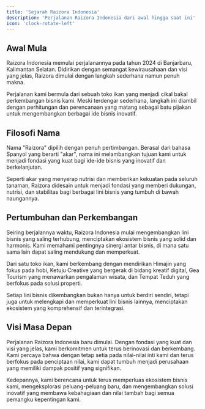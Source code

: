 ```yaml
---
title: 'Sejarah Raizora Indonesia'
description: 'Perjalanan Raizora Indonesia dari awal hingga saat ini'
icon: 'clock-rotate-left'
---
```


## Awal Mula

Raizora Indonesia memulai perjalanannya pada tahun 2024 di Banjarbaru, Kalimantan Selatan. Didirikan dengan semangat kewirausahaan dan visi yang jelas, Raizora dimulai dengan langkah sederhana namun penuh makna.

Perjalanan kami bermula dari sebuah toko ikan yang menjadi cikal bakal perkembangan bisnis kami. Meski terdengar sederhana, langkah ini diambil dengan perhitungan dan perencanaan yang matang sebagai batu pijakan untuk mengembangkan berbagai ide bisnis inovatif.

## Filosofi Nama

Nama "Raizora" dipilih dengan penuh pertimbangan. Berasal dari bahasa Spanyol yang berarti "akar", nama ini melambangkan tujuan kami untuk menjadi fondasi yang kuat bagi ide-ide bisnis yang inovatif dan berkelanjutan.

Seperti akar yang menyerap nutrisi dan memberikan kekuatan pada seluruh tanaman, Raizora didesain untuk menjadi fondasi yang memberi dukungan, nutrisi, dan stabilitas bagi berbagai lini bisnis yang tumbuh di bawah naungannya.

## Pertumbuhan dan Perkembangan

Seiring berjalannya waktu, Raizora Indonesia mulai mengembangkan lini bisnis yang saling terhubung, menciptakan ekosistem bisnis yang solid dan harmonis. Kami memahami pentingnya sinergi antar bisnis, di mana satu sama lain dapat saling mendukung dan memperkuat.

Dari satu toko ikan, kami berkembang dengan mendirikan Himajin yang fokus pada hobi, Ketuju Creative yang bergerak di bidang kreatif digital, Gea Tourism yang menawarkan pengalaman wisata, dan Tempat Teduh yang berfokus pada solusi properti.

Setiap lini bisnis dikembangkan bukan hanya untuk berdiri sendiri, tetapi juga untuk melengkapi dan memperkuat lini bisnis lainnya, menciptakan ekosistem yang komprehensif dan terintegrasi.

## Visi Masa Depan

Perjalanan Raizora Indonesia baru dimulai. Dengan fondasi yang kuat dan visi yang jelas, kami berkomitmen untuk terus berinovasi dan berkembang. Kami percaya bahwa dengan tetap setia pada nilai-nilai inti kami dan terus berfokus pada penciptaan nilai, kami dapat tumbuh menjadi perusahaan yang memiliki dampak positif yang signifikan.

Kedepannya, kami berencana untuk terus memperluas ekosistem bisnis kami, mengeksplorasi peluang-peluang baru, dan mengembangkan solusi inovatif yang membawa kebahagiaan dan nilai tambah bagi semua pemangku kepentingan kami.